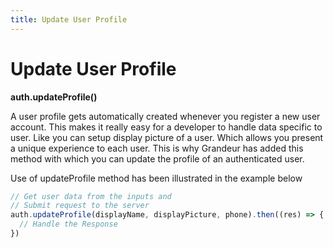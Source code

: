 ```yaml
---
title: Update User Profile
---
```

# Update User Profile

**auth.updateProfile()**

A user profile gets automatically created whenever you register a new user account. This makes it really easy for a developer to handle data specific to user. Like you can setup display picture of a user. Which allows you present a unique experience to each user. This is why Grandeur has added this method with which you can update the profile of an authenticated user.

Use of updateProfile method has been illustrated in the example below

```js
// Get user data from the inputs and
// Submit request to the server
auth.updateProfile(displayName, displayPicture, phone).then((res) => {
  // Handle the Response
})
```